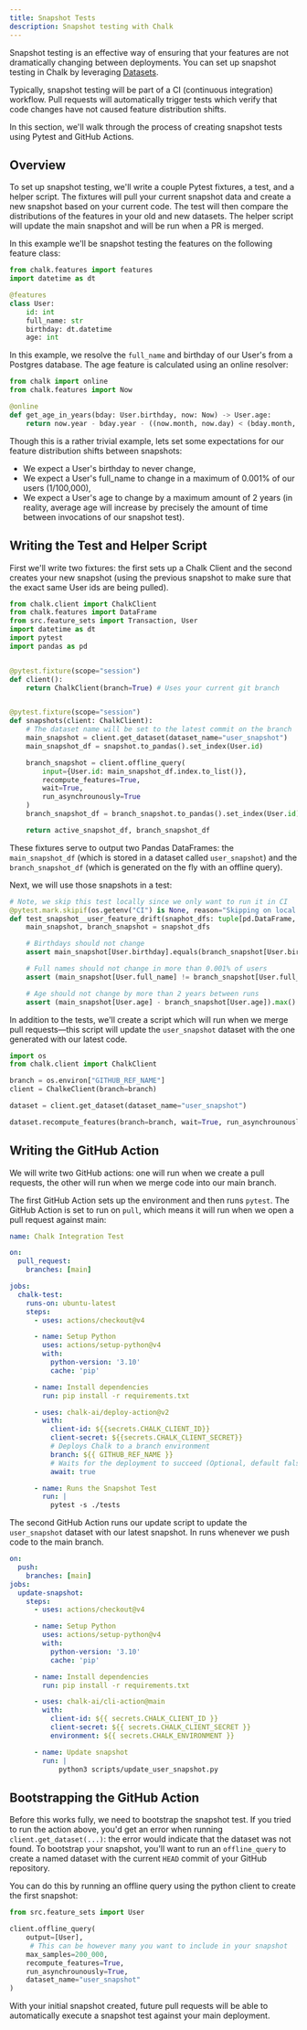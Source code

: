 ```yaml
---
title: Snapshot Tests
description: Snapshot testing with Chalk
---
```


Snapshot testing is an effective way of ensuring that your features are not dramatically changing
between deployments. You can set up snapshot testing in Chalk by leveraging [Datasets](/docs/datasets).

Typically, snapshot testing will be part of a CI (continuous integration) workflow. Pull requests will automatically
trigger tests which verify that code changes have not caused feature distribution shifts.

In this section, we'll walk through the process of creating snapshot tests using Pytest and GitHub Actions.

## Overview

To set up snapshot testing, we'll write a couple Pytest fixtures, a test, and a helper script. The fixtures will pull
your current snapshot data and create a new snapshot based on your current code. The test will then compare the distributions of
the features in your old and new datasets. The helper script will update the main snapshot and will be run when a PR is
merged.

In this example we'll be snapshot testing the features on the following feature class:

```python
from chalk.features import features
import datetime as dt

@features
class User:
    id: int
    full_name: str
    birthday: dt.datetime
    age: int
```

In this example, we resolve the `full_name` and birthday of our User's from a Postgres database. The age feature is calculated using an online resolver:
```python
from chalk import online
from chalk.features import Now

@online
def get_age_in_years(bday: User.birthday, now: Now) -> User.age:
    return now.year - bday.year - ((now.month, now.day) < (bday.month, bday.day))
```

Though this is a rather trivial example, lets set some expectations for our feature distribution shifts between snapshots:
- We expect a User's birthday to never change,
- We expect a User's full_name to change in a maximum of 0.001% of our users (1/100,000),
- We expect a User's age to change by a maximum amount of 2 years (in reality, average age will increase by precisely the amount of time between invocations of our snapshot test).

## Writing the Test and Helper Script

First we'll write two fixtures: the first sets up a Chalk Client and the second creates your new snapshot (using
the previous snapshot to make sure that the exact same User ids are being pulled).

```python
from chalk.client import ChalkClient
from chalk.features import DataFrame
from src.feature_sets import Transaction, User
import datetime as dt
import pytest
import pandas as pd


@pytest.fixture(scope="session")
def client():
    return ChalkClient(branch=True) # Uses your current git branch


@pytest.fixture(scope="session")
def snapshots(client: ChalkClient):
    # The dataset name will be set to the latest commit on the branch
    main_snapshot = client.get_dataset(dataset_name="user_snapshot")
    main_snapshot_df = snapshot.to_pandas().set_index(User.id)

    branch_snapshot = client.offline_query(
        input={User.id: main_snapshot_df.index.to_list()},
        recompute_features=True,
        wait=True,
        run_asynchrounously=True
    )
    branch_snapshot_df = branch_snapshot.to_pandas().set_index(User.id)

    return active_snapshot_df, branch_snapshot_df
```

These fixtures serve to output two Pandas DataFrames: the `main_snapshot_df` (which is stored in
a dataset called `user_snapshot`) and the `branch_snapshot_df` (which is generated
on the fly with an offline query).

Next, we will use those snapshots in a test:
```python
# Note, we skip this test locally since we only want to run it in CI
@pytest.mark.skipif(os.getenv("CI") is None, reason="Skipping on local machine")
def test_snapshot__user_feature_drift(snaphot_dfs: tuple[pd.DataFrame, pd.DataFrame]):
    main_snapshot, branch_snapshot = snapshot_dfs

    # Birthdays should not change
    assert main_snapshot[User.birthday].equals(branch_snapshot[User.birthday])

    # Full names should not change in more than 0.001% of users
    assert (main_snapshot[User.full_name] != branch_snapshot[User.full_name]).mean() < 0.00001

    # Age should not change by more than 2 years between runs
    assert (main_snapshot[User.age] - branch_snapshot[User.age]).max() <= 2
```

In addition to the tests, we'll create a script which will run when we merge pull requests—this
script will update the `user_snapshot` dataset with the one generated with our latest code.

```python
import os
from chalk.client import ChalkClient

branch = os.environ["GITHUB_REF_NAME"]
client = ChalkeClient(branch=branch)

dataset = client.get_dataset(dataset_name="user_snapshot")

dataset.recompute_features(branch=branch, wait=True, run_asynchrounously=True)
```

## Writing the GitHub Action

We will write two GitHub actions: one will run when we create a pull requests, the other
will run when we merge code into our main branch.

The first GitHub Action sets up the environment and then runs `pytest`. The
GitHub Action is set to run on `pull`, which means it will run when we open a
pull request against main:

```yaml
name: Chalk Integration Test

on:
  pull_request:
    branches: [main]

jobs:
  chalk-test:
    runs-on: ubuntu-latest
    steps:
      - uses: actions/checkout@v4

      - name: Setup Python
        uses: actions/setup-python@v4
        with:
          python-version: '3.10'
          cache: 'pip'

      - name: Install dependencies
        run: pip install -r requirements.txt

      - uses: chalk-ai/deploy-action@v2
        with:
          client-id: ${{secrets.CHALK_CLIENT_ID}}
          client-secret: ${{secrets.CHALK_CLIENT_SECRET}}
          # Deploys Chalk to a branch environment
          branch: ${{ GITHUB_REF_NAME }}
          # Waits for the deployment to succeed (Optional, default false)
          await: true

      - name: Runs the Snapshot Test
        run: |
          pytest -s ./tests
```

The second GitHub Action runs our update script to update the `user_snapshot` dataset with our latest snapshot. In runs whenever we push code to the main branch.

```yaml
on:
  push:
    branches: [main]
jobs:
  update-snapshot:
    steps:
      - uses: actions/checkout@v4

      - name: Setup Python
        uses: actions/setup-python@v4
        with:
          python-version: '3.10'
          cache: 'pip'

      - name: Install dependencies
        run: pip install -r requirements.txt

      - uses: chalk-ai/cli-action@main
        with:
          client-id: ${{ secrets.CHALK_CLIENT_ID }}
          client-secret: ${{ secrets.CHALK_CLIENT_SECRET }}
          environment: ${{ secrets.CHALK_ENVIRONMENT }}

      - name: Update snapshot
        run: |
            python3 scripts/update_user_snapshot.py
```

## Bootstrapping the GitHub Action

Before this works fully, we need to bootstrap the snapshot test. If you tried
to run the action above, you'd get an error when running `client.get_dataset(...)`:
the error would indicate that the dataset was not found. To bootstrap your snapshot,
you'll want to run an `offline_query` to create a named dataset with the current `HEAD`
commit of your GitHub repository.

You can do this by running an offline query using the python client to create the first snapshot:

```python
from src.feature_sets import User

client.offline_query(
    output=[User],
     # This can be however many you want to include in your snapshot
    max_samples=200_000,
    recompute_features=True,
    run_asynchrounously=True,
    dataset_name="user_snapshot"
)
```

With your initial snapshot created, future pull requests will be able to automatically execute a snapshot test
against your main deployment.
